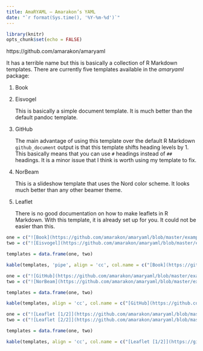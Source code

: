 ```yaml
---
title: AmaRYAML – Amarakon’s YAML
date: "`r format(Sys.time(), '%Y-%m-%d')`"
---
```

```r
library(knitr)
opts_chunk$set(echo = FALSE)
```

https://github.com/amarakon/amaryaml

It has a terrible name but this is basically a collection of R Markdown templates.
There are currently five templates available in the *amaryaml* package:

1. Book
1. Eisvogel

   This is basically a simple document template.
   It is much better than the default pandoc template.

1. GitHub

   The main advantage of using this template over the default R Markdown `github_document` output is that this template shifts heading levels by 1.
   This basically means that you can use `#` headings instead of `##` headings.
   It is a minor issue that I think is worth using my template to fix.

1. NorBeam

   This is a slideshow template that uses the Nord color scheme.
   It looks much better than any other beamer theme.

1. Leaflet

   There is no good documentation on how to make leaflets in R Markdown.
   With this template, it is already set up for you.
   It could not be easier than this.

```r
one = c("![Book](https://github.com/amarakon/amaryaml/blob/master/examples/book/book.png?raw=true)")
two = c("![Eisvogel](https://github.com/amarakon/amaryaml/blob/master/examples/eisvogel/eisvogel.png?raw=true)")

templates = data.frame(one, two)

kable(templates, 'pipe', align = 'cc', col.name = c("[Book](https://github.com/amarakon/amaryaml/blob/master/examples/book/book.pdf)", "[Eisvogel](https://github.com/amarakon/amaryaml/blob/master/examples/eisvogel/eisvogel.pdf)"))
```

```r
one = c("![GitHub](https://github.com/amarakon/amaryaml/blob/master/examples/github/github.png?raw=true)")
two = c("![NorBeam](https://github.com/amarakon/amaryaml/blob/master/examples/norbeam/norbeam.png?raw=true)")

templates = data.frame(one, two)

kable(templates, align = 'cc', col.name = c("[GitHub](https://github.com/amarakon/amaryaml/blob/master/examples/github/github.md)", "[NorBeam](https://github.com/amarakon/amaryaml/blob/master/examples/norbeam/norbeam.pdf)"))
```

```r
one = c("![Leaflet [1/2]](https://github.com/amarakon/amaryaml/blob/master/examples/leaflet/leaflet-1.png?raw=true)")
two = c("![Leaflet [2/2]](https://github.com/amarakon/amaryaml/blob/master/examples/leaflet/leaflet-2.png?raw=true)")

templates = data.frame(one, two)

kable(templates, align = 'cc', col.name = c("[Leaflet [1/2]](https://github.com/amarakon/amaryaml/blob/master/examples/leaflet/leaflet.pdf)", "[Leaflet [2/2]](https://github.com/amarakon/amaryaml/blob/master/examples/leaflet/leaflet.pdf)"))
```
